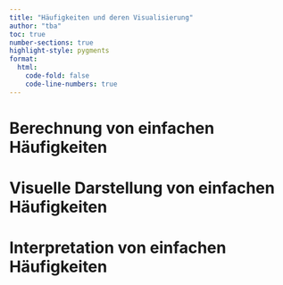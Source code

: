 ```yaml
---
title: "Häufigkeiten und deren Visualisierung"
author: "tba"
toc: true
number-sections: true
highlight-style: pygments
format:
  html:
    code-fold: false
    code-line-numbers: true
---
```


# Berechnung von einfachen Häufigkeiten

# Visuelle Darstellung von einfachen Häufigkeiten

# Interpretation von einfachen Häufigkeiten
